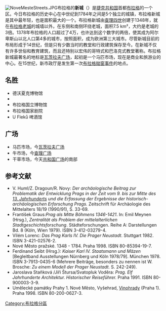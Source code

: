 [[Image:NoveMesteStreets.JPG|thumb]]布拉格的'''新城'''（{{lang-cs|'''Nové Město'''}}）是[[捷克共和国|捷克共和国]]首都[[布拉格|布拉格]]的一个区。今日布拉格的历史中心在中世纪到1784年之间是5个独立的城镇，布拉格新城是其中最年轻，也是面积最大的一个。布拉格新城由[[查理四世_(神圣罗马帝国)|查理四世]]创建于1348年，就在[[布拉格老城|布拉格老城]]的城墙以外，在东侧和南侧环绕老城，面积7.5 km²，大约是老城的3倍。1378年布拉格的人口超过了4万，也许达到这个数字的两倍，使其成为阿尔卑斯山以北人口第4多的城市，按照面积，成为欧洲第三大城市。尽管新城目前的布局形成于14世纪，但是只有少数当时的教堂和行政建筑保存至今。在新城不仅有许多世俗和教育建筑，而且还特别以宏伟的哥特式和巴洛克式教堂著称。布拉格新城最著名的地标是[[瓦茨拉夫广场|瓦茨拉夫广场]]，起初是一个马匹市场，现在是商业和旅游业的中心。在15世纪，新市政厅是发生第一次[[布拉格拋窗事件|布拉格拋窗事件]]的地点。

==名胜 ==

* 德沃夏克博物馆
* <!-- 舞蹈之家Dancing House|Fred and Ginger -->
* 布拉格国立博物馆
* 布拉格国家剧院
* U Fleků 啤酒馆

== 广场 ==

* 马匹市场，今[[瓦茨拉夫广场|瓦茨拉夫广场]]
* 牛市场，今[[查理广场|查理广场]]
* 干草市场，今天[[共和国广场_(布拉格)|共和国广场]]的南部

== 参考文献 ==

* V. Huml/Z. Dragoun/R. Novy: ''Der archäologische Beitrag zur Problematik der Entwicklung Prags in der Zeit vom 9. bis zur Mitte des [[13._Jahrhundert|13. Jahrhundert]]s und die Erfassung der Ergebnisse der historisch-archäologischen Erforschung Prags.'' Zeitschrift für Archäologie des Mittelalters 18/19 (1990/91), S. 33-69.
* František Graus:''Prag als Mitte Böhmens 1346-1421''. In: Emil Meynen (Hrsg.), ''Zentralität als Problem der mittelalterlichen Stadtgeschichtsforschung''. Städteforschungen. Reihe A: Darstellungen Bd. 8 (Köln, Wien 1979). ISBN 3-412-03279-4.
* Vilém Lorenc: ''Das Prag Karls IV. Die Prager Neustadt''. Stuttgart 1982. ISBN 3-421-02576-2.
* Nové Město pražské. 1348 - 1784. Praha 1998. ISBN 80-85394-19-7.
* Ferdinand Seibt (Hrsg.): ''Kaiser Karl IV. Staatsmann und Mäzen'' [Begleitband Ausstellungen Nürnberg und Köln 1978/79]. München 1978. ISBN 3-7913-0435-6 (Mehrere Beiträge, besonders zu nennen ist W. Brosche: ''Zu einem Modell der Prager Neustadt.'' S. 242-249).
* Jaroslava Staňková /Jiři Štursa/Svatopluk Voděra: ''Prag. Elf Jahrhunderte Architektur. Historischer Reiseführer.'' Praha 1991. ISBN 80-900003-3-9.
* Umělecké památky Prahy 1. Nové Město, Vyšehrad, [[Vinohrady_(Prag)|Vinohrady]] (Praha 1). Praha 1998. ISBN 80-200-0627-3.

{{Commons|Nové Město, Praha}}

{{coord|50|04|34|N|14|25|14|E|region:CZ_type:city_source:dewiki|display=title}}


[[Category:布拉格分區|Category:布拉格分區]]